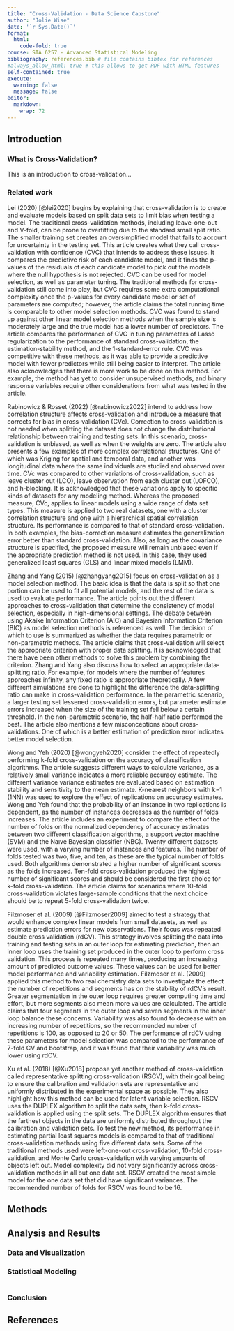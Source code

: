 ```yaml
---
title: "Cross-Validation - Data Science Capstone"
author: "Jolie Wise"
date: '`r Sys.Date()`'
format:
  html:
    code-fold: true
course: STA 6257 - Advanced Statistical Modeling
bibliography: references.bib # file contains bibtex for references
#always_allow_html: true # this allows to get PDF with HTML features
self-contained: true
execute: 
  warning: false
  message: false
editor: 
  markdown: 
    wrap: 72
---
```


## Introduction

### What is Cross-Validation?

This is an introduction to cross-validation...

### Related work

Lei (2020) [@lei2020] begins by explaining that cross-validation is to create and evaluate models based on split data sets to limit bias when testing a model. The traditional cross-validation methods, including leave-one-out and V-fold, can be prone to overfitting due to the standard small split ratio. The smaller training set creates an oversimplified model that fails to account for uncertainty in the testing set. This article creates what they call cross-validation with confidence (CVC) that intends to address these issues. It compares the predictive risk of each candidate model, and it finds the p-values of the residuals of each candidate model to pick out the models where the null hypothesis is not rejected. CVC can be used for model selection, as well as parameter tuning. The traditional methods for cross-validation still come into play, but CVC requires some extra computational complexity once the p-values for every candidate model or set of parameters are computed; however, the article claims the total running time is comparable to other model selection methods. CVC was found to stand up against other linear model selection methods when the sample size is moderately large and the true model has a lower number of predictors. The article compares the performance of CVC in tuning parameters of Lasso regularization to the performance of standard cross-validation, the estimation-stability method, and the 1-standard-error rule. CVC was competitive with these methods, as it was able to provide a predictive model with fewer predictors while still being easier to interpret. The article also acknowledges that there is more work to be done on this method. For example, the method has yet to consider unsupervised methods, and binary response variables require other considerations from what was tested in the article.

Rabinowicz & Rosset (2022) [@rabinowicz2022] intend to address how correlation structure affects cross-validation and introduce a measure that corrects for bias in cross-validation (CVc). Correction to cross-validation is not needed when splitting the dataset does not change the distributional relationship between training and testing sets. In this scenario, cross-validation is unbiased, as well as when the weights are zero. The article also presents a few examples of more complex correlational structures. One of which was Kriging for spatial and temporal data, and another was longitudinal data where the same individuals are studied and observed over time. CVc was compared to other variations of cross-validation, such as leave cluster out (LCO), leave observation from each cluster out (LOFCO), and h-blocking. It is acknowledged that these variations apply to specific kinds of datasets for any modeling method. Whereas the proposed measure, CVc, applies to linear models using a wide range of data set types. This measure is applied to two real datasets, one with a cluster correlation structure and one with a hierarchical spatial correlation structure. Its performance is compared to that of standard cross-validation. In both examples, the bias-correction measure estimates the generalization error better than standard cross-validation. Also, as long as the covariance structure is specified, the proposed measure will remain unbiased even if the appropriate prediction method is not used. In this case, they used generalized least squares (GLS) and linear mixed models (LMM).

Zhang and Yang (2015) [@zhangyang2015] focus on cross-validation as a model selection method. The basic idea is that the data is split so that one portion can be used to fit all potential models, and the rest of the data is used to evaluate performance. The article points out the different approaches to cross-validation that determine the consistency of model selection, especially in high-dimensional settings. The debate between using Akaike Information Criterion (AIC) and Bayesian Information Criterion (BIC) as model selection methods is referenced as well. The decision of which to use is summarized as whether the data requires parametric or non-parametric methods. The article claims that cross-validation will select the appropriate criterion with proper data splitting. It is acknowledged that there have been other methods to solve this problem by combining the criterion. Zhang and Yang also discuss how to select an appropriate data-splitting ratio. For example, for models where the number of features approaches infinity, any fixed ratio is appropriate theoretically. A few different simulations are done to highlight the difference the data-splitting ratio can make in cross-validation performance. In the parametric scenario, a larger testing set lessened cross-validation errors, but parameter estimate errors increased when the size of the training set fell below a certain threshold. In the non-parametric scenario, the half-half ratio performed the best. The article also mentions a few misconceptions about cross-validations. One of which is a better estimation of prediction error indicates better model selection.

Wong and Yeh (2020) [@wongyeh2020] consider the effect of repeatedly performing k-fold cross-validation on the accuracy of classification algorithms. The article suggests different ways to calculate variance, as a relatively small variance indicates a more reliable accuracy estimate. The different variance variance estimates are evaluated based on estimation stability and sensitivity to the mean estimate. K-nearest neighbors with k=1 (1NN) was used to explore the effect of replications on accuracy estimates. Wong and Yeh found that the probability of an instance in two replications is dependent, as the number of instances decreases as the number of folds increases. The article includes an experiment to compare the effect of the number of folds on the normalized dependency of accuracy estimates between two different classification algorithms, a support vector machine (SVM) and the Naıve Bayesian classifier (NBC). Twenty different datasets were used, with a varying number of instances and features. The number of folds tested was two, five, and ten, as these are the typical number of folds used. Both algorithms demonstrated a higher number of significant scores as the folds increased. Ten-fold cross-validation produced the highest number of significant scores and should be considered the first choice for k-fold cross-validation. The article claims for scenarios where 10-fold cross-validation violates large-sample conditions that the next choice should be to repeat 5-fold cross-validation twice.

Filzmoser et al. (2009) [@Filzmoser2009] aimed to test a strategy that would enhance complex linear models from small datasets, as well as estimate prediction errors for new observations. Their focus was repeated double cross validation (rdCV). This strategy involves splitting the data into training and testing sets in an outer loop for estimating prediction, then an inner loop uses the training set produced in the outer loop to perform cross validation. This process is repeated many times, producing an increasing amount of predicted outcome values. These values can be used for better model performance and variability estimation. Filzmoser et al. (2009) applied this method to two real chemistry data sets to investigate the effect the number of repetitions and segments has on the stability of rdCV’s result. Greater segmentation in the outer loop requires greater computing time and effort, but more segments also mean more values are calculated. The article claims that four segments in the outer loop and seven segments in the inner loop balance these concerns. Variability was also found to decrease with an increasing number of repetitions, so the recommended number of repetitions is 100, as opposed to 20 or 50. The performance of rdCV using these parameters for model selection was compared to the performance of 7-fold CV and bootstrap, and it was found that their variability was much lower using rdCV. 

Xu et al. (2018) [@Xu2018] propose yet another method of cross-validation called representative
splitting cross-validation (RSCV), with their goal being to ensure the calibration and validation sets are representative and uniformly distributed in the experimental space as possible. They also highlight how this method can be used for latent variable selection. RSCV uses the DUPLEX algorithm to split the data sets, then k-fold cross-validation is applied using the split sets. The DUPLEX algorithm ensures that the farthest objects in the data are uniformly distributed throughout the calibration and validation sets. To test the new method, its performance in estimating partial least squares models is compared to that of traditional cross-validation methods using five different data sets. Some of the traditional methods used were left-one-out cross-validation, 10-fold cross-validation, and Monte Carlo cross-validation with varying amounts of objects left out. Model complexity did not vary significantly across cross-validation methods in all but one data set. RSCV created the most simple model for the one data set that did have significant variances. The recommended number of folds for RSCV was found to be 16.


## Methods

## Analysis and Results

### Data and Visualization

### Statistical Modeling

```r

```

### Conclusion

## References
